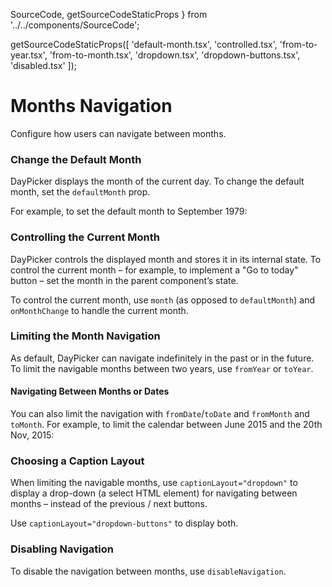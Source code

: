   SourceCode,
  getSourceCodeStaticProps
} from '../../components/SourceCode';

  getSourceCodeStaticProps([
    'default-month.tsx',
    'controlled.tsx',
    'from-to-year.tsx',
    'from-to-month.tsx',
    'dropdown.tsx',
    'dropdown-buttons.tsx',
    'disabled.tsx'
  ]);

# Months Navigation

Configure how users can navigate between months.

### Change the Default Month

DayPicker displays the month of the current day. To change the
default month, set the `defaultMonth` prop.

For example, to set the default month to September 1979:


<SourceCode source="default-month.tsx" />

<RenderingBox>
  <DefaultMonth />
</RenderingBox>

### Controlling the Current Month

DayPicker controls the displayed month and stores it in its internal state. To
control the current month – for example, to implement a "Go to today" button –
set the month in the parent component’s state.

To control the current month, use `month` (as opposed to `defaultMonth`) and
`onMonthChange` to handle the current month.


<SourceCode source="controlled.tsx" />

<RenderingBox>
  <Controlled />
</RenderingBox>

### Limiting the Month Navigation

As default, DayPicker can navigate indefinitely in the past or in the future. To limit the navigable months between two years, use `fromYear` or `toYear`.


<SourceCode source="from-to-year.tsx" />

<RenderingBox>
  <FromToYear />
</RenderingBox>

#### Navigating Between Months or Dates

You can also limit the navigation with `fromDate`/`toDate` and `fromMonth` and
`toMonth`. For example, to limit the calendar between June 2015 and the 20th
Nov, 2015:


<SourceCode source="from-to-month.tsx" />

<RenderingBox>
  <FromToMonth />
</RenderingBox>

### Choosing a Caption Layout

When limiting the navigable months, use `captionLayout="dropdown"` to display a drop-down
(a select HTML element) for navigating between months – instead of the previous
/ next buttons.


<SourceCode source="dropdown.tsx" />

<RenderingBox>
  <Drowpdown />
</RenderingBox>

Use `captionLayout="dropdown-buttons"` to display both.


<SourceCode source="dropdown-buttons.tsx" />

<RenderingBox>
  <DrowpdownButtons />
</RenderingBox>

### Disabling Navigation

To disable the navigation between months, use `disableNavigation`.


<SourceCode source="disabled.tsx" />

<RenderingBox>
  <DisableNavigation />
</RenderingBox>
